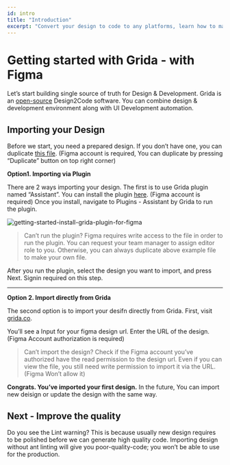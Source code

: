 ```yaml
---
id: intro
title: "Introduction"
excerpt: "Convert your design to code to any platforms, learn how to make design work with Grida."
---
```


# Getting started with Grida - with Figma

Let’s start building single source of truth for Design & Development. Grida is an [open-source](https://github.com/gridaco) Design2Code software. You can combine design & development environment along with UI Development automation.

## Importing your Design

Before we start, you need a prepared design. If you don’t have one, you can duplicate [this file](https://www.figma.com/community/file/1017001872116348231/Grida-starter-kit). (Figma account is required, You can duplicate by pressing “Duplicate” button on top right corner)

**Option1. Importing via Plugin**

There are 2 ways importing your design. The first is to use Grida plugin named “Assistant”. You can install the plugin [here](https://www.figma.com/community/plugin/896445082033423994). (Figma account is required)
Once you install, navigate to Plugins - Assistant by Grida to run the plugin.

![getting-started-install-grida-plugin-for-figma](https://docs-artworks.s3.us-west-1.amazonaws.com/getting-started-install-grida-plugin-for-figma.gif)

> Can’t run the plugin? Figma requires write access to the file in order to run the plugin. You can request your team manager to assign editor role to you. Otherwise, you can always duplicate above example file to make your own file.

After you run the plugin, select the design you want to import, and press Next. Signin required on this step.

---

**Option 2. Import directly from Grida**

The second option is to import your desifn directly from Grida. First, visit [grida.co](https://grida.co).

You’ll see a Input for your figma design url. Enter the URL of the design.
(Figma Account authorization is required)

> Can’t import the design? Check if the Figma account you’ve authorized have the read permission to the design url. Even if you can view the file, you still need write permission to import it via the URL. (Figma Won’t allow it)

**Congrats. You’ve imported your first design.**
In the future, You can import new deisign or update the design with the same way.

## Next - Improve the quality

Do you see the Lint warning? This is because usually new design requires to be polished before we can generate high quality code. Importing design without ant linting will give you poor-quality-code; you won’t be able to use for the production.
